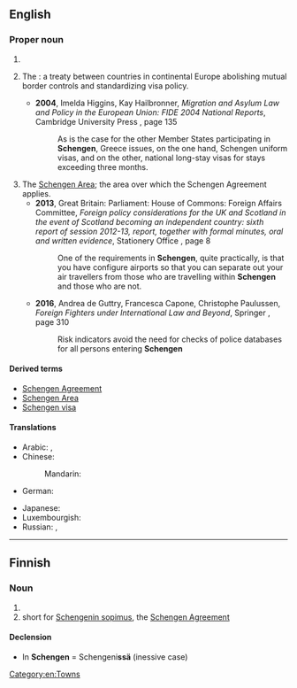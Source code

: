 {{also|schéngen}}
==English==
{{wikipedia}}

===Proper noun===
{{en-proper noun}}

# {{place|en|town|in southeastern|c/Luxembourg}}
# {{lb|en|politics}} The {{w|Schengen Agreement}}: a treaty between countries in continental Europe abolishing mutual border controls and standardizing visa policy.
#* '''2004''', Imelda Higgins, Kay Hailbronner, ''Migration and Asylum Law and Policy in the European Union: FIDE 2004 National Reports'', Cambridge University Press {{ISBN|9780521605588}}, page 135
#*: As is the case for the other Member States participating in '''Schengen''', Greece issues, on the one hand, Schengen uniform visas, and on the other, national long-stay visas for stays exceeding three months.
# The [[Schengen Area]]; the area over which the Schengen Agreement applies.
#* '''2013''', Great Britain: Parliament: House of Commons: Foreign Affairs Committee, ''Foreign policy considerations for the UK and Scotland in the event of Scotland becoming an independent country: sixth report of session 2012-13, report, together with formal minutes, oral and written evidence'', Stationery Office {{ISBN|9780215057235}}, page 8
#*: One of the requirements in '''Schengen''', quite practically, is that you have configure airports so that you can separate out your air travellers from those who are travelling within '''Schengen''' and those who are not.
#* '''2016''', Andrea de Guttry, Francesca Capone, Christophe Paulussen, ''Foreign Fighters under International Law and Beyond'', Springer {{ISBN|9789462650992}}, page 310
#*: Risk indicators avoid the need for checks of police databases for all persons entering '''Schengen'''

====Derived terms====
* [[Schengen Agreement]]
* [[Schengen Area]]
* [[Schengen visa]]

====Translations====
{{trans-top|city in Luxembourg}}
* Arabic: {{t|ar|شينجن|m|tr=šengen}}, {{t|ar|شينغن}}
* Chinese:
*: Mandarin: {{t+|cmn|申根|tr=Shēngēn|sc=Hani}}
* German: {{t|de|Schengen|n}}
{{trans-mid}}
* Japanese: {{t|ja|シェンゲン|tr=Shengen|sc=Jpan}}
* Luxembourgish: {{t|lb|Schengen}}
* Russian: {{t+|ru|Шенге́н|m}}, {{t+|ru|Ше́нген|m}}
{{trans-bottom}}

[[Category:en:Towns]]

----

==Finnish==

===Noun===
{{head|fi|noun}}

# {{place|fi|town|c/Luxembourg|t1=Schengen}}
# short for [[w:fi:Schengenin sopimus|Schengenin sopimus]], the [[w:Schengen Agreement|Schengen Agreement]]

====Declension====
* In '''Schengen''' = Schengeni'''ssä''' (inessive case)
{{fi-decl-risti|n=sg|Schengen|||ä|i=0}}